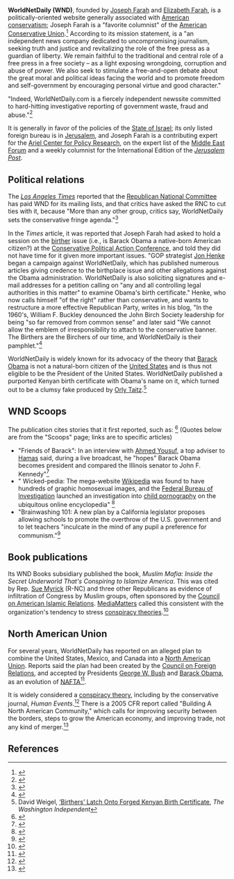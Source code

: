 {{subpages}}
{{TOC|right}}
'''WorldNetDaily (WND)''', founded by [[Joseph Farah]] and [[Elizabeth Farah]], is a politically-oriented website generally associated with [[American conservatism]]; Joseph Farah is a "favorite columnist" of the [[American Conservative Union]].<ref name=ACU>{{citation
 | title = Columnists
 | url = http://www.conservative.org/columnists/default.asp
 | publisher = [[American Conservative Union]]}}</ref>  According to its mission statement, is a "an independent news company dedicated to uncompromising journalism, seeking truth and justice and revitalizing the role of the free press as a guardian of liberty. We remain faithful to the traditional and central role of a free press in a free society – as a light exposing wrongdoing, corruption and abuse of power. We also seek to stimulate a free-and-open debate about the great moral and political ideas facing the world and to promote freedom and self-government by encouraging personal virtue and good character."

"Indeed, WorldNetDaily.com is a fiercely independent newssite committed to hard-hitting investigative reporting of government waste, fraud and abuse."<ref name=About>{{citation
 | url = http://www.wnd.com/About%20WND
 | title = About Us
 | publisher = WorldNetDaily.com}}</ref>

It is generally in favor of the policies of the [[State of Israel]]; its only listed foreign bureau is in [[Jerusalem]], and Joseph Farah is a contributing expert for the [[Ariel Center for Policy Research]], on the expert list of the [[Middle East Forum]] and a weekly columnist for the International Edition of the ''[[Jerusalem Post]]''.

==Political relations==
The ''[[Los Angeles Times]]'' reported that the [[Republican National Committee]] has paid WND for its mailing lists, and that critics have asked the RNC to cut ties with it, because "More than any other group, critics say, WorldNetDaily sets the conservative fringe agenda."<ref name=LAT2009-09-14>{{citation
 | title = Some fear GOP is being carried to the extreme: The Republican establishment hopes cooler heads will prevail over strongly anti-Obama parts of the conservative base.
 | date = 14 September 2009| author = Peter Wallsten | journal = Los Angeles Times
 | url = http://articles.latimes.com/2009/sep/14/nation/na-gop-fringe14}}</ref>

In the ''Times'' article, it was reported that Joseph Farah had asked to hold a session on the [[birther]] issue (i.e., is Barack Obama a native-born American citizen?) at the [[Conservative Political Action Conference]], and told they did not have time for it given more important issues. "GOP strategist [[Jon Henke]] began a campaign against WorldNetDaily, which has published numerous articles giving credence to the birthplace issue and other allegations against the Obama administration. WorldNetDaily is also soliciting signatures and e-mail addresses for a petition calling on "any and all controlling legal authorities in this matter" to examine Obama's birth certificate." Henke, who now calls himself "of the right" rather than conservative, and wants to restructure a more effective Republican Party, writes in his blog, "In the 1960's, William F. Buckley denounced the John Birch Society leadership for being "so far removed from common sense" and later said "We cannot allow the emblem of irresponsibility to attach to the conservative banner. The Birthers are the Birchers of our time, and WorldNetDaily is their pamphlet."<ref>{{citation
 | title = Organizing Against WorldNetDaily
 | author = [[Jon Henke]]
 | date = 31 August 2009
 | url = http://www.thenextright.com/jon-henke/organizing-against-worldnetdaily
 | journal = [[The NextRight]]}}</ref>

WorldNetDaily is widely known for its advocacy of the theory that [[Barack Obama]] is not a natural-born citizen of the [[United States]] and is thus not eligible to be the President of the United States. WorldNetDaily published a purported Kenyan birth certificate with Obama's name on it, which turned out to be a clumsy fake produced by [[Orly Taitz]].<ref>David Weigel, [http://washingtonindependent.com/53494/birthers-latch-onto-forged-kenyan-birth-certificate ‘Birthers’ Latch Onto Forged Kenyan Birth Certificate], ''The Washington Independent''</ref>

==WND Scoops==
The publication cites stories that it first reported, such as: <ref name=Scoops>{{citation
 | title = WND Scoops: You read it here first!
 | url = http://www.wnd.com/WND%20Scoops
 | publisher = WorldNetDaily.com}}</ref> (Quotes below are from the "Scoops" page; links are to specific articles)
*"Friends of Barack": In an interview with [[Ahmed Yousuf]], a top adviser to  [[Hamas]] said, during a live broadcast, he "hopes" Barack Obama becomes president and compared the Illinois senator to John F. Kennedy"<ref name=WND2008-04-14>{{citation
 | title = Hamas terrorists make 2008 U.S. presidential pick: Cite need for change, excuse opposition to Carter meeting
 | date = 14 April 2008
 | author = [[Aaron Klein]]
 | url = http://www.wnd.com/index.php?pageId=61631}}</ref>
*" Wicked-pedia: The mega-website [[Wikipedia]] was found to have hundreds of graphic homosexual images, and the [[Federal Bureau of Investigation]] launched an investigation into [[child pornography]] on the ubiquitous online encyclopedia" <ref name=WND2008-05-08>{{citation
 |title =  Wikipedia debates kiddie porn action: Editors discuss whether to remove image, discovered by WND, investigated by FBI
 | date = 8 May 2008
 | author = [[Chelsea Schilling]]
 | url = http://www.wnd.com/index.php?fa=PAGE.view&pageId=63770}}</ref>
*"Brainwashing 101: A new plan by a California legislator proposes allowing schools to promote the overthrow of the U.S. government and to let teachers "inculcate in the mind of any pupil a preference for communism."<ref name=WND2008-03-04>{{citation
 | title = Next on school agenda: Teaching communism; Family advocate: 'Just when we thought indoctrination couldn't get any worse'
 | date = 4 March 2008
 | author = [[Bob Unruh]]
 | url = http://www.wnd.com/index.php?fa=PAGE.view&pageId=58061}}</ref>
==Book publications==
Its WND Books subsidiary published the book, ''Muslim Mafia: Inside the Secret Underworld That's Conspiring to Islamize America''. This was cited by Rep. [[Sue Myrick]] (R-NC) and three other Republicans as evidence of infiltration of Congress by Muslim groups, often sponsored by the [[Council on American Islamic Relations]]. [[MediaMatters]] called this consistent with the organization's tendency to stress [[conspiracy theory|conspiracy theories]].<ref name=MM>{{citation
 | title =  Republican Lawmakers Leading Witch Hunt Against Muslim Group
 | date = October 15, 2009
 | url = http://mediamattersaction.org/factcheck/200910150008
 | journal = [[MediaMatters]]}}</ref>
==North American Union==
For several years, WorldNetDaily has reported on an alleged plan to combine the United States, Mexico, and Canada into a [[North American Union]]. Reports said the plan had been created by the [[Council on Foreign Relations]], and accepted by Presidents [[George W. Bush]] and [[Barack Obama]], as an evolution of [[NAFTA]]<ref name=WND2009-10-23>{{citation
 | title = PREMEDITATED MERGER: Insider reveals secrets of North America plot; No 'conspiracy theory,' scheme hatched by CFR was sold to Bush, now Obama
 | date = 23 October 2009
 | author = [[Jerome Corsi]]
 | journal = WorldNetDaily.com
 | url = http://www.wnd.com/index.php?fa=PAGE.view&pageId=113913}}</ref>. 

It is widely considered a [[conspiracy theory]], including by the conservative journal, ''Human Events''.<ref name=HE>{{citation
 | url = http://www.humanevents.com/article.php?id=16103
 | title = Killing the North American Union Conspiracy
 | author = John Hawkins
 | date = 19 July 2007
 | journal = Human Events}}</ref> There is a 2005 CFR report called "Building A North American Community," which  calls for improving security between the borders, steps to grow the American economy, and improving trade, not any kind of merger.<ref name=CFR>{{citation
 | url = http://www.cfr.org/content/publications/attachments/NorthAmerica_TF_final.pdf
 | title = Building A North American Community
 | publisher = [[Council on Foreign Relations]]}}</ref>

==References==
{{reflist|2}}